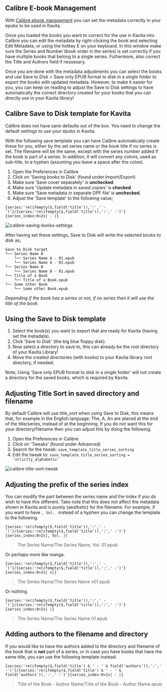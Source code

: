
## Calibre E-book Management

With [Calibre ebook management](https://calibre-ebook.com/) you can set the metadata correctly in your epubs to be used in Kavita. 

Once you loaded the books you want to correct for the use in Kavita into Calibre you can edit the metadata by right-clicking the book and selecting Edit Metadata, or using the hotkey E on your keyboard. In this window make sure the Series and Number (book order in the series) is set correctly if you have multiple books that belong to a single series. Futhermore, also correct the Title and Authors field if nessesary.

Once you are done with the metadata adjustments you can select the books and use Save to Disk > Save only EPUB format to disk in a single folder to export the books with updated metadata. However, to make it easier for you, you can keep on reading to adjust the Save to Disk settings to have automatically the correct directory created for your books that you can directly use in your Kavita library!

## Calibre Save to Disk template for Kavita

<Callout type="warning" emoji="⚠️">
    Calibre does not have sane defaults out of the box. You need to change the default settings to use your epubs in Kavita. 
</Callout>

 With the following save template you can have Calibre automatically create these for you, either by the set series name or the book title if no series is set. The filename will be the same, except with the series number added if the book is part of a series. In addition, it will convert any colons, used as sub-title, to a hyphen (assuming you leave a space after the colon).

1. Open the Preferences in Calibre
2. Click on 'Saving books to Disk' (found under Import/Export)
3. Make sure 'Save cover separately' is **unchecked**.
4. Make sure 'Update metadata in saved copies' is **checked**.
5. Make sure 'Save metadata in separate OPF file' is **unchecked**.
6. Adjust the 'Save template' to the following value;

`{series:'re(ifempty($,field('title')),':',' -')'}/{series:'re(ifempty($,field('title')),':',' -')'}{series_index:0>2s| - |}`

![calibre-saving-books-settings](../../../public/guides/3rdparty/calibre-saving-books-settings.png)

After having set these settings, Save to Disk will write the selected books to disk as;
```
Save to Disk target
└── Series Name A
    └── Series Name A - 01.epub
    └── Series Name A - 02.epub
└── Series Name B
    └── Series Name B - 01.epub
└── Title of a Book
    └── Title of a Book.epub
└── Some other Book
    └── Some other Book.epub
```
_Depending if the book has a series or not, if no series then it will use the title of the book._

## Using the Save to Disk template

1. Select the book(s) you want to export that are ready for Kavita (having set the metadata).
2. Click 'Save to Disk' (the big blue floppy disk).
3. Now select a directory to save to, this can already be the root directory of your Kavita Library!
4. Move the created directories (with books) to your Kavita library root directory, if needed.

Note; Using 'Save only EPUB format to disk in a single folder' will not create a directory for the saved books, which is required by Kavita.

## Adjusting Title Sort in saved directory and filename

By default Calibre will use title_sort when using Save to Disk, this means that, for example in the English language: The, A, An are placed at the end of the title/series, instead of at the beginning. If you do not want this for your directory/filename then you can adjust this by doing the following.

1. Open the Preferences in Calibre
2. Click on 'Tweaks' (found under Advanced)
2. Search for the tweak: `save_template_title_series_sorting`
3. Edit the tweak to: `save_template_title_series_sorting = 'strictly_alphabetic'`

![calibre-title-sort-tweak](../../../public/guides/3rdparty/calibre-title-sort-tweak.png)

## Adjusting the prefix of the series index

You can modify the part between the series name and the index if you do wish to have this different. Take note that this does not affect the metadata shown in Kavita and is purely (aesthetic) for the filename. For example, if you want to have `, Vol. ` instead of a hyphen you can change the template to the following.

`{series:'re(ifempty($,field('title')),':',' -')'}/{series:'re(ifempty($,field('title')),':',' -')'}{series_index:0>2s|, Vol. |}`

> The Series Name/The Series Name, Vol. 01.epub

Or perhaps more like manga.

`{series:'re(ifempty($,field('title')),':',' -')'}/{series:'re(ifempty($,field('title')),':',' -')'}{series_index:0>2s| v|}`

> The Series Name/The Series Name v01.epub

Or nothing.

`{series:'re(ifempty($,field('title')),':',' -')'}/{series:'re(ifempty($,field('title')),':',' -')'}{series_index:0>2s| |}`

> The Series Name/The Series Name 01.epub

## Adding authors to the filename and directory

If you would like to have the authors added to the directory and filename of the book that is **not** part of a series, or in case you have books that have the same title, you can use the following template instead.

`{series:'re(ifempty($,field('title') & ' - ' & field('authors')),':',' -')'}/{series:'re(ifempty($,field('title') & ' - ' & field('authors')),':',' -')'}{series_index:0>2s| - |}`

> Title of the Book - Author Name/Title of the Book - Author Name.epub
